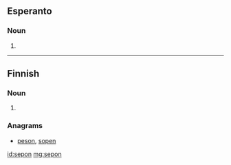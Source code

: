 ==Esperanto==

===Noun===
{{eo-head}}

# {{eo-form of|sep|on}}

----

==Finnish==

===Noun===
{{head|fi|noun form}}

# {{fi-form of|seppo|type=noun|case=genitive|pl=singular}}

===Anagrams===
* [[peson#Finnish|peson]], [[sopen#Finnish|sopen]]

[[id:sepon]]
[[mg:sepon]]